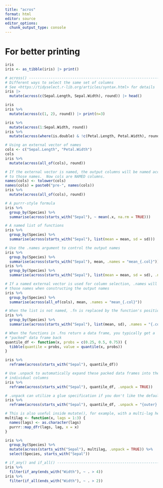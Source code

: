```yaml
---
title: "acros"
format: html
editor: source 
editor_options: 
  chunk_output_type: console
---
```

# For better printing
```r
iris
iris <- as_tibble(iris) |> print()

# across() -----------------------------------------------------------------
# Different ways to select the same set of columns
# See <https://tidyselect.r-lib.org/articles/syntax.html> for details
iris |>
  mutate(across(c(Sepal.Length, Sepal.Width), round)) |> head()

iris
iris %>%
  mutate(across(c(1, 2), round)) |> print(n=3)

iris %>%
  mutate(across(1:Sepal.Width, round))
iris %>%
  mutate(across(where(is.double) & !c(Petal.Length, Petal.Width), round))

# Using an external vector of names
cols <- c("Sepal.Length", "Petal.Width")
cols
iris %>%
  mutate(across(all_of(cols), round))

# If the external vector is named, the output columns will be named according
# to those names.  Now cols are NAMED columns.
names(cols) <- tolower(cols)
names(cols) = paste0("pre-", names(cols))
iris %>%
  mutate(across(all_of(cols), round))

# A purrr-style formula
iris %>%
  group_by(Species) %>%
  summarise(across(starts_with("Sepal"), ~ mean(.x, na.rm = TRUE)))

# A named list of functions
iris %>%
  group_by(Species) %>%
  summarise(across(starts_with("Sepal"), list(mean = mean, sd = sd)))

# Use the .names argument to control the output names
iris %>%
  group_by(Species) %>%
  summarise(across(starts_with("Sepal"), mean, .names = "mean_{.col}"))
iris %>%
  group_by(Species) %>%
  summarise(across(starts_with("Sepal"), list(mean = mean, sd = sd), .names = "{.col}.{.fn}"))

# If a named external vector is used for column selection, .names will use
# those names when constructing the output names
iris %>%
  group_by(Species) %>%
  summarise(across(all_of(cols), mean, .names = "mean_{.col}"))

# When the list is not named, .fn is replaced by the function's position
iris %>%
  group_by(Species) %>%
  summarise(across(starts_with("Sepal"), list(mean, sd), .names = "{.col}.fn{.fn}"))

# When the functions in .fns return a data frame, you typically get a
# "packed" data frame back
quantile_df <- function(x, probs = c(0.25, 0.5, 0.75)) {
  tibble(quantile = probs, value = quantile(x, probs))
}

iris %>%
  reframe(across(starts_with("Sepal"), quantile_df))

# Use .unpack to automatically expand these packed data frames into their
# individual columns
iris %>%
  reframe(across(starts_with("Sepal"), quantile_df, .unpack = TRUE))

# .unpack can utilize a glue specification if you don't like the defaults
iris %>%
  reframe(across(starts_with("Sepal"), quantile_df, .unpack = "{outer}.{inner}"))

# This is also useful inside mutate(), for example, with a multi-lag helper
multilag <- function(x, lags = 1:3) {
  names(lags) <- as.character(lags)
  purrr::map_dfr(lags, lag, x = x)
}

iris %>%
  group_by(Species) %>%
  mutate(across(starts_with("Sepal"), multilag, .unpack = TRUE)) %>%
  select(Species, starts_with("Sepal"))

# if_any() and if_all() ----------------------------------------------------
iris %>%
  filter(if_any(ends_with("Width"), ~ . > 4))
iris %>%
  filter(if_all(ends_with("Width"), ~ . > 2))


```